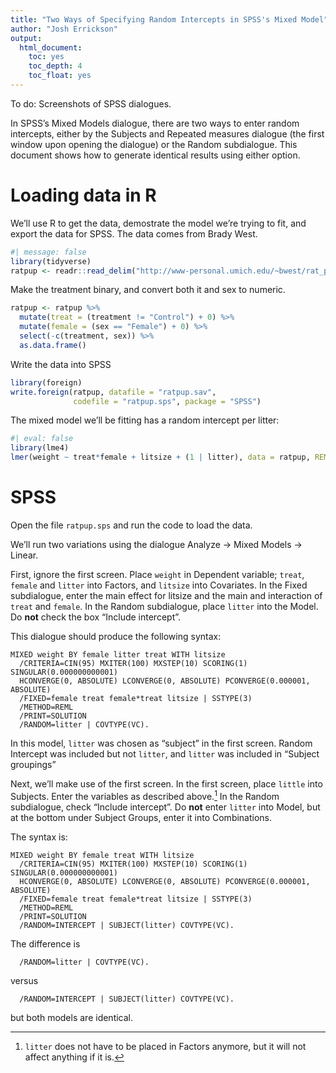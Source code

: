 ```yaml
---
title: "Two Ways of Specifying Random Intercepts in SPSS's Mixed Model"
author: "Josh Errickson"
output:
  html_document:
    toc: yes
    toc_depth: 4
    toc_float: yes
---
```


To do: Screenshots of SPSS dialogues.

In SPSS's Mixed Models dialogue, there are two ways to enter random intercepts,
either by the Subjects and Repeated measures dialogue (the first window upon
opening the dialogue) or the Random subdialogue. This document shows how to
generate identical results using either option.

# Loading data in R

We'll use R to get the data, demostrate the model we're trying to fit, and
export the data for SPSS. The data comes from Brady West.

```r
#| message: false
library(tidyverse)
ratpup <- readr::read_delim("http://www-personal.umich.edu/~bwest/rat_pup.dat", "\t")
```

Make the treatment binary, and convert both it and sex to numeric.

```r
ratpup <- ratpup %>%
  mutate(treat = (treatment != "Control") + 0) %>%
  mutate(female = (sex == "Female") + 0) %>%
  select(-c(treatment, sex)) %>%
  as.data.frame()
```

Write the data into SPSS

```r
library(foreign)
write.foreign(ratpup, datafile = "ratpup.sav",
              codefile = "ratpup.sps", package = "SPSS")
```

The mixed model we'll be fitting has a random intercept per litter:

```r
#| eval: false
library(lme4)
lmer(weight ~ treat*female + litsize + (1 | litter), data = ratpup, REML = TRUE)
```

# SPSS

Open the file `ratpup.sps` and run the code to load the data.

We'll run two variations using the dialogue Analyze -> Mixed Models -> Linear.

First, ignore the first screen. Place `weight` in Dependent variable; `treat`,
`female` and `litter` into Factors, and `litsize` into Covariates. In the Fixed
subdialogue, enter the main effect for litsize and the main and interaction of
`treat` and `female`. In the Random subdialogue, place `litter` into the Model.
Do **not** check the box "Include intercept".

This dialogue should produce the following syntax:

```
MIXED weight BY female litter treat WITH litsize
  /CRITERIA=CIN(95) MXITER(100) MXSTEP(10) SCORING(1) SINGULAR(0.000000000001)
  HCONVERGE(0, ABSOLUTE) LCONVERGE(0, ABSOLUTE) PCONVERGE(0.000001, ABSOLUTE)
  /FIXED=female treat female*treat litsize | SSTYPE(3)
  /METHOD=REML
  /PRINT=SOLUTION
  /RANDOM=litter | COVTYPE(VC).
```


In this model, `litter` was chosen as "subject" in the first screen. Random
Intercept was included but not `litter`, and `litter` was included in "Subject
groupings"


Next, we'll make use of the first screen. In the first screen, place `little`
into Subjects. Enter the variables as described above.^[`litter` does not have
to be placed in Factors anymore, but it will not affect anything if it is.] In
the Random subdialogue, check "Include intercept". Do **not** enter `litter`
into Model, but at the bottom under Subject Groups, enter it into Combinations.

The syntax is:

```
MIXED weight BY female treat WITH litsize
  /CRITERIA=CIN(95) MXITER(100) MXSTEP(10) SCORING(1) SINGULAR(0.000000000001)
  HCONVERGE(0, ABSOLUTE) LCONVERGE(0, ABSOLUTE) PCONVERGE(0.000001, ABSOLUTE)
  /FIXED=female treat female*treat litsize | SSTYPE(3)
  /METHOD=REML
  /PRINT=SOLUTION
  /RANDOM=INTERCEPT | SUBJECT(litter) COVTYPE(VC).
```

The difference is

```
  /RANDOM=litter | COVTYPE(VC).
```

versus

```
  /RANDOM=INTERCEPT | SUBJECT(litter) COVTYPE(VC).
```

but both models are identical.
